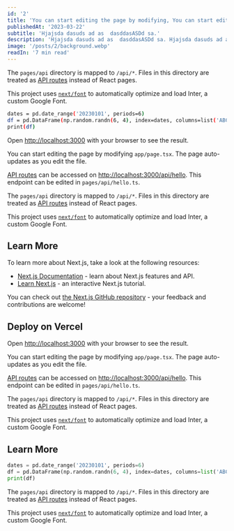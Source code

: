 ```yaml
---
id: '2'
title: 'You can start editing the page by modifying, You can start editing the page.'
publishedAt: '2023-03-22'
subtitle: 'Hjajsda dasuds ad as  dasddasASDd sa.'
description: 'Hjajsda dasuds ad as  dasddasASDd sa. Hjajsda dasuds ad as  dasddasASDd sa, Hjajsda dasuds ad as  dasddasASDd sa.Hjajsda dasuds ad as  dasddasASDd sa.Hjajsda dasuds ad as  dasddasASDd sa.Hjajsda dasuds ad as  dasddasASDd sa. Hjajsda dasuds ad as  dasddasASDd sa,Hjajsda dasuds ad as  dasddasASDd sa. Hjajsda dasuds ad as  dasddasASDd sa,Hjajsda dasuds ad as  dasddasASDd sa. Hjajsda dasuds ad as  dasddasASDd sa,'
image: '/posts/2/background.webp'
readIn: '7 min read'
---
```


The `pages/api` directory is mapped to `/api/*`. Files in this directory are treated as [API routes](https://nextjs.org/docs/api-routes/introduction) instead of React pages.

This project uses [`next/font`](https://nextjs.org/docs/basic-features/font-optimization) to automatically optimize and load Inter, a custom Google Font.

```bash
dates = pd.date_range('20230101', periods=6)
df = pd.DataFrame(np.random.randn(6, 4), index=dates, columns=list('ABCD'))
print(df)
```

Open [http://localhost:3000](http://localhost:3000) with your browser to see the result.

You can start editing the page by modifying `app/page.tsx`. The page auto-updates as you edit the file.

[API routes](https://nextjs.org/docs/api-routes/introduction) can be accessed on [http://localhost:3000/api/hello](http://localhost:3000/api/hello). This endpoint can be edited in `pages/api/hello.ts`.

The `pages/api` directory is mapped to `/api/*`. Files in this directory are treated as [API routes](https://nextjs.org/docs/api-routes/introduction) instead of React pages.

This project uses [`next/font`](https://nextjs.org/docs/basic-features/font-optimization) to automatically optimize and load Inter, a custom Google Font.

## Learn More

To learn more about Next.js, take a look at the following resources:

- [Next.js Documentation](https://nextjs.org/docs) - learn about Next.js features and API.
- [Learn Next.js](https://nextjs.org/learn) - an interactive Next.js tutorial.

You can check out [the Next.js GitHub repository](https://github.com/vercel/next.js/) - your feedback and contributions are welcome!

## Deploy on Vercel

Open [http://localhost:3000](http://localhost:3000) with your browser to see the result.

You can start editing the page by modifying `app/page.tsx`. The page auto-updates as you edit the file.

[API routes](https://nextjs.org/docs/api-routes/introduction) can be accessed on [http://localhost:3000/api/hello](http://localhost:3000/api/hello). This endpoint can be edited in `pages/api/hello.ts`.

The `pages/api` directory is mapped to `/api/*`. Files in this directory are treated as [API routes](https://nextjs.org/docs/api-routes/introduction) instead of React pages.

This project uses [`next/font`](https://nextjs.org/docs/basic-features/font-optimization) to automatically optimize and load Inter, a custom Google Font.

## Learn More

```py
dates = pd.date_range('20230101', periods=6)
df = pd.DataFrame(np.random.randn(6, 4), index=dates, columns=list('ABCD'))
print(df)
```

The `pages/api` directory is mapped to `/api/*`. Files in this directory are treated as [API routes](https://nextjs.org/docs/api-routes/introduction) instead of React pages.

This project uses [`next/font`](https://nextjs.org/docs/basic-features/font-optimization) to automatically optimize and load Inter, a custom Google Font.


